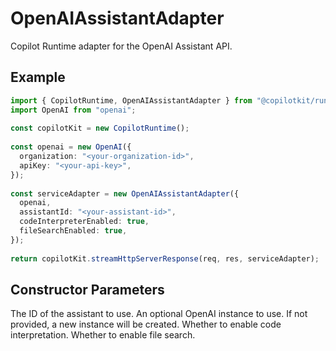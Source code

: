 



# OpenAIAssistantAdapter

Copilot Runtime adapter for the OpenAI Assistant API.
 
## Example
 
```ts
import { CopilotRuntime, OpenAIAssistantAdapter } from "@copilotkit/runtime";
import OpenAI from "openai";
 
const copilotKit = new CopilotRuntime();
 
const openai = new OpenAI({
  organization: "<your-organization-id>",
  apiKey: "<your-api-key>",
});
 
const serviceAdapter = new OpenAIAssistantAdapter({
  openai,
  assistantId: "<your-assistant-id>",
  codeInterpreterEnabled: true,
  fileSearchEnabled: true,
});
 
return copilotKit.streamHttpServerResponse(req, res, serviceAdapter);
```

## Constructor Parameters

<PropertyReference name="assistantId" type="string" required > 
The ID of the assistant to use.
</PropertyReference>

<PropertyReference name="openai" type="OpenAI"  > 
An optional OpenAI instance to use. If not provided, a new instance will be created.
</PropertyReference>

<PropertyReference name="codeInterpreterEnabled" type="boolean"  default="true"> 
Whether to enable code interpretation.
</PropertyReference>

<PropertyReference name="fileSearchEnabled" type="boolean"  default="true"> 
Whether to enable file search.
</PropertyReference>

